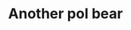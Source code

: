 ---
title: Another pol bear
published: 2021-04-08
description: ''
image: '0.png'
tags: [illu]
category: 'misc'
draft: false 
---